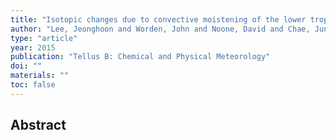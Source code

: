 ```yaml
---
title: "Isotopic changes due to convective moistening of the lower troposphere associated with variations in the ENSO and IOD from 2005 to 2006"
author: "Lee, Jeonghoon and Worden, John and Noone, David and Chae, Jung Hyo and Frankenberg, Christian"
type: "article"
year: 2015
publication: "Tellus B: Chemical and Physical Meteorology"
doi: ""
materials: ""
toc: false
---
```


## Abstract


